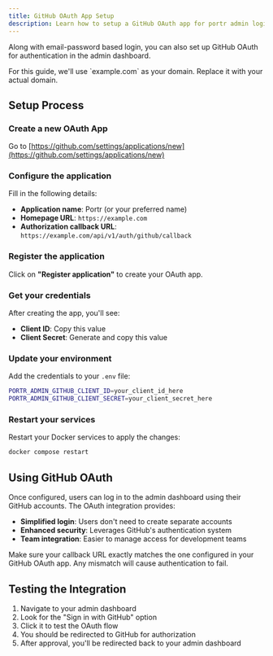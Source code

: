 ```yaml
---
title: GitHub OAuth App Setup
description: Learn how to setup a GitHub OAuth app for portr admin login
---
```



Along with email-password based login, you can also set up GitHub OAuth for authentication in the admin dashboard.

<Callout type="info">
  For this guide, we'll use `example.com` as your domain. Replace it with your actual domain.
</Callout>

## Setup Process

### Create a new OAuth App

Go to [https://github.com/settings/applications/new](https://github.com/settings/applications/new)

### Configure the application

Fill in the following details:

- **Application name**: Portr (or your preferred name)
- **Homepage URL**: `https://example.com`
- **Authorization callback URL**: `https://example.com/api/v1/auth/github/callback`

### Register the application

Click on **"Register application"** to create your OAuth app.

### Get your credentials

After creating the app, you'll see:
- **Client ID**: Copy this value
- **Client Secret**: Generate and copy this value

### Update your environment

Add the credentials to your `.env` file:

```bash
PORTR_ADMIN_GITHUB_CLIENT_ID=your_client_id_here
PORTR_ADMIN_GITHUB_CLIENT_SECRET=your_client_secret_here
```

### Restart your services

Restart your Docker services to apply the changes:

```bash
docker compose restart
```

## Using GitHub OAuth

Once configured, users can log in to the admin dashboard using their GitHub accounts. The OAuth integration provides:

- **Simplified login**: Users don't need to create separate accounts
- **Enhanced security**: Leverages GitHub's authentication system
- **Team integration**: Easier to manage access for development teams

<Callout type="warning">
  Make sure your callback URL exactly matches the one configured in your GitHub OAuth app. Any mismatch will cause authentication to fail.
</Callout>

## Testing the Integration

1. Navigate to your admin dashboard
2. Look for the "Sign in with GitHub" option
3. Click it to test the OAuth flow
4. You should be redirected to GitHub for authorization
5. After approval, you'll be redirected back to your admin dashboard
